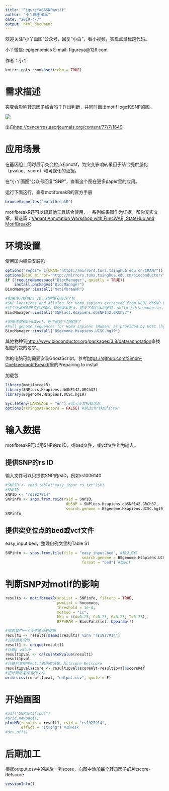 ```yaml
---
title: "FigureYa86SNPmotif"
author: "小丫画图出品"
date: "2019-4-7"
output: html_document
---
```

欢迎关注“小丫画图”公众号，回复“小白”，看小视频，实现点鼠标跑代码。

小丫微信: epigenomics  E-mail: figureya@126.com

作者：小丫

```r
knitr::opts_chunk$set(echo = TRUE)
```

# 需求描述

突变会影响转录因子结合吗？作出判断，并同时画出motif logo和SNP的图。

![](example.png)

出自<http://cancerres.aacrjournals.org/content/77/7/1649>

# 应用场景

在基因组上同时展示突变位点和motif，为突变影响转录因子结合提供量化（pvalue、score）和可视化的证据。

在“小丫画图”公众号回复“SNP”，查看这个图在更多paper里的应用。

运行下面这行，查看motifbreakR的官方手册

```r
browseVignettes("motifbreakR")
```

motifbreakR还可以跟其他工具结合使用，一系列结果图作为证据，帮你充实文章。看这篇：[Variant Annotation Workshop with FunciVAR, StateHub and MotifBreakR](https://www.simoncoetzee.com/bioc2017.html)

# 环境设置

使用国内镜像安装包

```r
options("repos"= c(CRAN="https://mirrors.tuna.tsinghua.edu.cn/CRAN/"))
options(BioC_mirror="http://mirrors.tuna.tsinghua.edu.cn/bioconductor/")
if (!requireNamespace("BiocManager", quietly = TRUE))
    install.packages("BiocManager")
BiocManager::install("motifbreakR")

#如果你只提供rs ID，就需要安装这个包
#SNP locations and alleles for Homo sapiens extracted from NCBI dbSNP Build 151. The source data files used for this package were created by NCBI between February 16-22, 2018, and contain SNPs mapped to reference genome GRCh38.p7
#这个版本的SNP文件480M，其他版本更大，建议下载后本地安装，<http://bioconductor.org/packages/3.8/data/annotation/src/contrib/SNPlocs.Hsapiens.dbSNP142.GRCh37_0.99.5.tar.gz>
BiocManager::install("SNPlocs.Hsapiens.dbSNP142.GRCh37")

#如果你提供bed或vcf，有下面这个包就够了
#Full genome sequences for Homo sapiens (Human) as provided by UCSC (hg19, Feb. 2009) and stored in Biostrings objects.
BiocManager::install("BSgenome.Hsapiens.UCSC.hg19")
```

其他物种到<http://www.bioconductor.org/packages/3.8/data/annotation>查找相应的包的名字。

你的电脑可能需要安装GhostScript，参考<https://github.com/Simon-Coetzee/motifBreakR>里的Prepairing to install

加载包

```r
library(motifbreakR)
library(SNPlocs.Hsapiens.dbSNP142.GRCh37)
library(BSgenome.Hsapiens.UCSC.hg19)

Sys.setenv(LANGUAGE = "en") #显示英文报错信息
options(stringsAsFactors = FALSE) #禁止chr转成factor
```

# 输入数据

motifbreakR可以用SNP的rs ID，或bed文件，或vcf文件作为输入。

## 提供SNP的rs ID

输入文件可以只提供SNP的rsID，例如rs1006140

```r
#SNPID <- read.table("easy_input_rs.txt")$V1
#SNPID
SNPID <- "rs1927914"
SNPinfo <- snps.from.rsid(rsid = SNPID, 
                           dbSNP = SNPlocs.Hsapiens.dbSNP142.GRCh37, 
                           search.genome = BSgenome.Hsapiens.UCSC.hg19)
SNPinfo
```

## 提供突变位点的bed或vcf文件

easy_input.bed，整理自例文里的Table S1

```r
SNPinfo <- snps.from.file(file = "easy_input.bed", #输入文件
                                  search.genome = BSgenome.Hsapiens.UCSC.hg19,
                                  format = "bed") #或vcf
```

# 判断SNP对motif的影响

```r
results <- motifbreakR(snpList = SNPinfo, filterp = TRUE,
                       pwmList = hocomoco,
                       threshold = 1e-4,
                       method = "ic",
                       bkg = c(A=0.25, C=0.25, G=0.25, T=0.25),
                       BPPARAM = BiocParallel::bpparam())

#提取其中一个突变位点的结果
result1 <- results[names(results) %in% "rs1927914"]
#去除重复的行
result1 <- unique(result1)
#计算p value
result1pval <- calculatePvalue(result1)
result1pval
#计算例文图中motif右侧的分数，Altscore-Refscore
result1pval$score <- result1pval$scoreAlt-result1pval$scoreRef
#把计算结果保存到文件
write.csv(result1pval, "output.csv", quote = F)
```

# 开始画图

```r
#pdf("SNPmotif.pdf")
#grid.newpage()
plotMB(results = result1, rsid = "rs1927914", 
       effect = "strong") #或weak
#dev.off()
```

# 后期加工

根据output.csv中的最后一列score，向图中添加每个转录因子的Altscore-Refscore

```r
sessionInfo()
```
